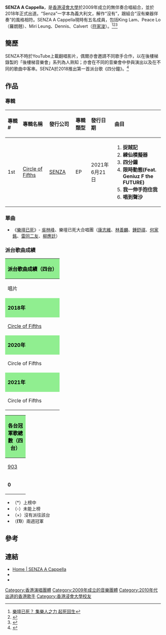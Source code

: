 {{藝人
| 類型 = 組合
| 音樂類型 = [[無伴奏合唱|無伴奏合唱]]、[[粵語流行|粵語流行]]
| 職業 = 音樂組合
| 活躍年代 = 2009年至今
| 唱片公司 = [[天作創意有限公司|Daymaker Creatives]]（2018年－）<!--只為獨立歌手代理發行-->
| 現任成員 =
* Miri Leung（女高音）
* 羅朗翹（女低音）
*[[符家浚|符家浚]]（男高音及人聲敲擊）
*Dennis Tsui（男中音）
*King Lam（男低音及人聲敲擊）
|經紀公司=
}}

'''SENZA A Cappella'''，是[[香港浸會大學|香港浸會大學]]於2009年成立的無伴奏合唱組合，並於2018年正式出道。“Senza”一字本為義大利文，解作“沒有”，跟組合“沒有樂器伴奏”的風格相符。SENZA A Cappella現時有五名成員，包括King Lam、Peace Lo（羅朗翹）、Miri Leung、Dennis、Calvert（[[符家浚|符家浚]]）。<ref>[https://news.mingpao.com/pns/%E5%89%AF%E5%88%8A/article/20210219/s00005/1613673941078/%E6%A8%82%E5%A3%87%E5%B7%B2%E6%AD%BB-%E9%9B%86%E6%A8%82%E4%BA%BA%E4%B9%8B%E5%8A%9B-%E8%B5%B7%E6%AD%BB%E5%9B%9E%E7%94%9F    樂壇已死？ 集樂人之力 起死回生]</ref><ref>{{Cite web |url=https://www.esquirehk.com/culture/canton-pop-2020-support-hong-kong-songs |title=廣東歌只能夠靠香港人支持丨SENZA A Cappella無伴奏合唱唱盡53首廣東歌！ |access-date=2021-02-28 |archive-date=2021-01-25 |archive-url=https://web.archive.org/web/20210125003620/https://www.esquirehk.com/culture/canton-pop-2020-support-hong-kong-songs |dead-url=no }}</ref><ref>{{Cite web |url=http://zamag.net/%E9%9D%9C%E9%9D%9C%E8%B5%B7%E9%9D%A9%E5%91%BD%E8%AE%93%E4%BD%A0%E8%81%BD%E5%BE%97%E5%88%B0-%E7%84%A1%E4%BC%B4%E5%A5%8F%E7%B5%84%E5%90%88-senza-a-cappella/ |title=靜靜起革命讓你聽得到——無伴奏組合 Senza A Cappella |access-date=2021-02-28 |archive-date=2020-09-29 |archive-url=https://web.archive.org/web/20200929035020/http://zamag.net/%E9%9D%9C%E9%9D%9C%E8%B5%B7%E9%9D%A9%E5%91%BD%E8%AE%93%E4%BD%A0%E8%81%BD%E5%BE%97%E5%88%B0-%E7%84%A1%E4%BC%B4%E5%A5%8F%E7%B5%84%E5%90%88-senza-a-cappella/ |dead-url=no }}</ref>

==簡歷==
SENZA不時於YouTube上載翻唱影片，偶爾亦會邀請不同歌手合作，以在後樓梯錄製的「後樓梯音樂會」系列為人熟知；亦會在不同的音樂會中參與演出以及在不同的歌曲中客串。SENZA於2018推出第一首派台歌《四分鐘》。<ref>{{Cite web |url=https://hk.nextmgz.com/article/2_598476_0/%E5%9D%A4%E5%93%A5%E8%83%A1%E9%B4%BB%E9%88%9E%E9%83%BD%E8%AE%9A-%E7%B5%84%E5%90%88SENZA-A-Cappella%E9%9D%9A%E8%81%B2%E9%97%96%E6%A8%82%E5%A3%87%3A%E7%94%A8%E5%8D%81%E5%B9%B4%E5%98%85%E9%8C%A2%E5%87%BA%E4%B8%80%E9%9A%BB%E7%A2%9F |title=【坤哥胡鴻鈞都讚】組合SENZA A Cappella靚聲闖樂壇:用十年嘅錢出一隻碟 |publisher=壹週刊 |accessdate=2021-02-04 |date=2018-06-29}}</ref>

==作品==

===專輯===
{| class="wikitable"
!align="left" width="75px"| 專輯 #
!align="left" width="190px"| 專輯名稱
!align="left" width="145px"| 發行公司
!align="left" width="100px"| 專輯類型
!align="left" width="145px"| 發行日期
!align="left" width="350px"| 曲目
|-
! 1st
! [[Circle_of_Fifths|Circle of Fifths]]
| [[SENZA|SENZA]]
| EP
| 2021年6月21日
| {{HideH|曲目}}
# '''捉賊記'''
# '''練仙模擬器'''
# '''四分鐘'''
# '''限時動態(Feat. Geniuz F the FUTURE)'''
# '''我一伸手抱住我'''
# '''唱到聲沙'''
{{HideF}}
|}

===單曲===
*《[[樂壇已死|樂壇已死]]》- [[吳林峰|吳林峰]]、樂壇已死大合唱團（[[康志維|康志維]]、[[林善麟|林善麟]]、[[鍾舒祺|鍾舒祺]]、[[何家銘|何家銘]]、[[雷同二友|雷同二友]]、[[柳應廷|柳應廷]]）

===派台歌曲成績===
{| class="wikitable" cellpadding="1"
|-
! style="background:LightGreen ; color:black" colspan="8" | '''派台歌曲成績（四台）'''
|-
| width="160"| 唱片 || width="160"| 歌曲 || width="50"| [[903專業推介|903]] || width="50"| [[歷年中文歌曲龍虎榜冠軍歌曲|RTHK]] || width="50"| [[新城勁爆流行榜|997]] || width="50"| [[勁歌金榜|TVB]] ||colspan=2 width="250"| 備註
|-
! style="background:LightGreen ; color:black" colspan="8" | '''2018年'''
|-
| [[Circle_of_Fifths|Circle of Fifths]] || 四分鐘 || - || - || - || × || 
|-
! style="background:LightGreen ; color:black" colspan="8" | '''2020年'''
|-
| rowspan="2"| Circle of Fifths || 我一伸手抱住我 || 18 || - || - || × || 
|-
| 限時動態 || - || 20 || - || × || Featuring [[Geniuz_F_the_FUTURE|Geniuz F the FUTURE]]
|-
! style="background:LightGreen ; color:black" colspan="8" | '''2021年'''
|-
| rowspan="2"| Circle of Fifths || 捉賊記 || 15 || - || 20 || × || 加拿大至 HIT 中文歌曲排行榜：12
|-
| 唱到聲沙 || 18 || - || 14 || × || 加拿大至 HIT 中文歌曲排行榜：5
|}
{| class="wikitable" cellpadding="1"
|-
! style="background:LightGreen; color:black"  colspan="8" | '''各台冠軍歌總數（四台）'''
|-
| width="50"| [[903專業推介|903]] || width="50"| [[歷年中文歌曲龍虎榜冠軍歌曲|RTHK]] || width="50"| [[新城勁爆流行榜|997]] || width="50"| [[勁歌金榜|TVB]] || width="240"| 備註
|-
| '''0''' || '''0''' || '''0''' || '''0''' || '''四台冠軍歌總數：0'''
|}

*（*）上榜中
*（-）未能上榜
*（×）沒有派往該台
*（'''(1)'''）兩週冠軍

==參考==
{{reflist}}
==連結==
*[https://www.senza-hk.com/   Home | SENZA A Cappella]{{Wayback|url=https://www.senza-hk.com/ |date=20210121114742 }}
*{{facebook|senzahk}}
*{{instagram|senzahk}}
[[Category:香港演唱團體|Category:香港演唱團體]]
[[Category:2009年成立的音樂團體|Category:2009年成立的音樂團體]]
[[Category:2010年代出道的香港歌手|Category:2010年代出道的香港歌手]]
[[Category:香港浸會大學校友|Category:香港浸會大學校友]]